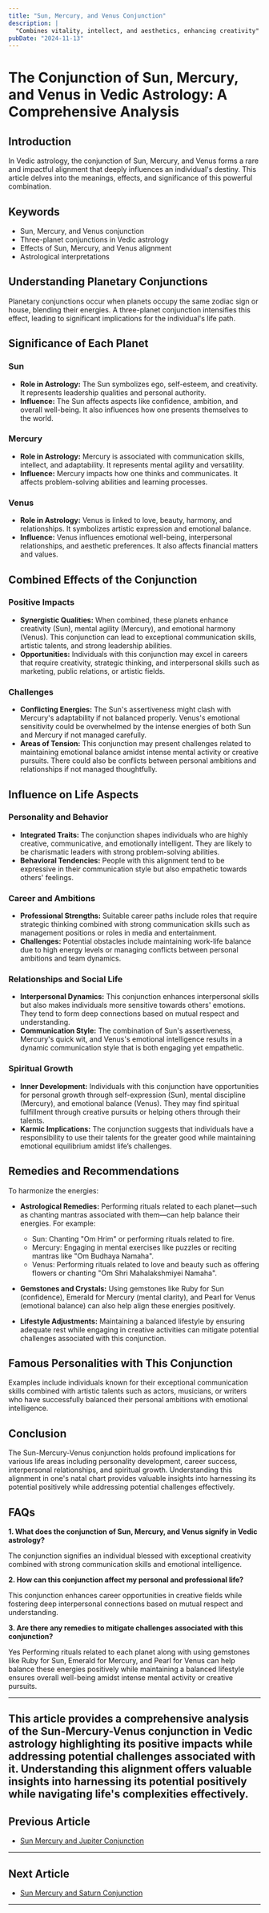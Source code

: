 ```yaml
---
title: "Sun, Mercury, and Venus Conjunction"
description: |
  "Combines vitality, intellect, and aesthetics, enhancing creativity"
pubDate: "2024-11-13"
---
```


# The Conjunction of Sun, Mercury, and Venus in Vedic Astrology: A Comprehensive Analysis

## Introduction

In Vedic astrology, the conjunction of Sun, Mercury, and Venus forms a rare and impactful alignment that deeply influences an individual's destiny. This article delves into the meanings, effects, and significance of this powerful combination.

## Keywords

- Sun, Mercury, and Venus conjunction
- Three-planet conjunctions in Vedic astrology
- Effects of Sun, Mercury, and Venus alignment
- Astrological interpretations

## Understanding Planetary Conjunctions

Planetary conjunctions occur when planets occupy the same zodiac sign or house, blending their energies. A three-planet conjunction intensifies this effect, leading to significant implications for the individual's life path.

## Significance of Each Planet

### Sun

- **Role in Astrology:** The Sun symbolizes ego, self-esteem, and creativity. It represents leadership qualities and personal authority.
- **Influence:** The Sun affects aspects like confidence, ambition, and overall well-being. It also influences how one presents themselves to the world.

### Mercury

- **Role in Astrology:** Mercury is associated with communication skills, intellect, and adaptability. It represents mental agility and versatility.
- **Influence:** Mercury impacts how one thinks and communicates. It affects problem-solving abilities and learning processes.

### Venus

- **Role in Astrology:** Venus is linked to love, beauty, harmony, and relationships. It symbolizes artistic expression and emotional balance.
- **Influence:** Venus influences emotional well-being, interpersonal relationships, and aesthetic preferences. It also affects financial matters and values.

## Combined Effects of the Conjunction

### Positive Impacts

- **Synergistic Qualities:** When combined, these planets enhance creativity (Sun), mental agility (Mercury), and emotional harmony (Venus). This conjunction can lead to exceptional communication skills, artistic talents, and strong leadership abilities.
- **Opportunities:** Individuals with this conjunction may excel in careers that require creativity, strategic thinking, and interpersonal skills such as marketing, public relations, or artistic fields.

### Challenges

- **Conflicting Energies:** The Sun's assertiveness might clash with Mercury's adaptability if not balanced properly. Venus's emotional sensitivity could be overwhelmed by the intense energies of both Sun and Mercury if not managed carefully.
- **Areas of Tension:** This conjunction may present challenges related to maintaining emotional balance amidst intense mental activity or creative pursuits. There could also be conflicts between personal ambitions and relationships if not managed thoughtfully.

## Influence on Life Aspects

### Personality and Behavior

- **Integrated Traits:** The conjunction shapes individuals who are highly creative, communicative, and emotionally intelligent. They are likely to be charismatic leaders with strong problem-solving abilities.
- **Behavioral Tendencies:** People with this alignment tend to be expressive in their communication style but also empathetic towards others' feelings.

### Career and Ambitions

- **Professional Strengths:** Suitable career paths include roles that require strategic thinking combined with strong communication skills such as management positions or roles in media and entertainment.
- **Challenges:** Potential obstacles include maintaining work-life balance due to high energy levels or managing conflicts between personal ambitions and team dynamics.

### Relationships and Social Life

- **Interpersonal Dynamics:** This conjunction enhances interpersonal skills but also makes individuals more sensitive towards others' emotions. They tend to form deep connections based on mutual respect and understanding.
- **Communication Style:** The combination of Sun's assertiveness, Mercury's quick wit, and Venus's emotional intelligence results in a dynamic communication style that is both engaging yet empathetic.

### Spiritual Growth

- **Inner Development:** Individuals with this conjunction have opportunities for personal growth through self-expression (Sun), mental discipline (Mercury), and emotional balance (Venus). They may find spiritual fulfillment through creative pursuits or helping others through their talents.
- **Karmic Implications:** The conjunction suggests that individuals have a responsibility to use their talents for the greater good while maintaining emotional equilibrium amidst life’s challenges.

## Remedies and Recommendations

To harmonize the energies:

- **Astrological Remedies:** Performing rituals related to each planet—such as chanting mantras associated with them—can help balance their energies. For example:
  - Sun: Chanting "Om Hrim" or performing rituals related to fire.
  - Mercury: Engaging in mental exercises like puzzles or reciting mantras like "Om Budhaya Namaha".
  - Venus: Performing rituals related to love and beauty such as offering flowers or chanting "Om Shri Mahalakshmiyei Namaha".

- **Gemstones and Crystals:** Using gemstones like Ruby for Sun (confidence), Emerald for Mercury (mental clarity), and Pearl for Venus (emotional balance) can also help align these energies positively.

- **Lifestyle Adjustments:** Maintaining a balanced lifestyle by ensuring adequate rest while engaging in creative activities can mitigate potential challenges associated with this conjunction.

## Famous Personalities with This Conjunction

Examples include individuals known for their exceptional communication skills combined with artistic talents such as actors, musicians, or writers who have successfully balanced their personal ambitions with emotional intelligence.

## Conclusion

The Sun-Mercury-Venus conjunction holds profound implications for various life areas including personality development, career success, interpersonal relationships, and spiritual growth. Understanding this alignment in one's natal chart provides valuable insights into harnessing its potential positively while addressing potential challenges effectively.

## FAQs

**1. What does the conjunction of Sun, Mercury, and Venus signify in Vedic astrology?**

The conjunction signifies an individual blessed with exceptional creativity combined with strong communication skills and emotional intelligence.

**2. How can this conjunction affect my personal and professional life?**

This conjunction enhances career opportunities in creative fields while fostering deep interpersonal connections based on mutual respect and understanding.

**3. Are there any remedies to mitigate challenges associated with this conjunction?**

Yes Performing rituals related to each planet along with using gemstones like Ruby for Sun, Emerald for Mercury, and Pearl for Venus can help balance these energies positively while maintaining a balanced lifestyle ensures overall well-being amidst intense mental activity or creative pursuits.


---

This article provides a comprehensive analysis of the Sun-Mercury-Venus conjunction in Vedic astrology highlighting its positive impacts while addressing potential challenges associated with it. Understanding this alignment offers valuable insights into harnessing its potential positively while navigating life's complexities effectively.
---

## Previous Article
- [Sun Mercury and Jupiter Conjunction](11010405_Sun_Mercury_and_Jupiter_Conjunction.mdx)

---

## Next Article
- [Sun Mercury and Saturn Conjunction](11010407_Sun_Mercury_and_Saturn_Conjunction.mdx)

---

